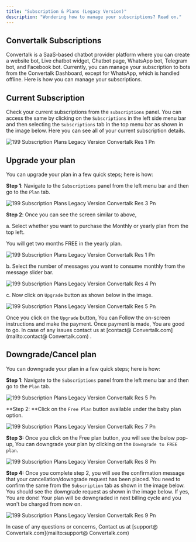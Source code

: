 ```yaml
---
title: "Subscription & Plans (Legacy Version)"
description: "Wondering how to manage your subscriptions? Read on."
---
```


## Convertalk Subscriptions

Convertalk is a SaaS-based chatbot provider platform where you can create a website bot, Live chatbot widget, Chatbot page, WhatsApp bot, Telegram bot, and Facebook bot. Currently, you can manage your subscription to bots from the  Convertalk Dashboard, except for WhatsApp, which is handled offline. Here is how you can manage your subscriptions.

## **Current Subscription**

Check your current subscriptions from the `subscriptions` panel. You can access the same by clicking on the `Subscriptions` in the left side menu bar and then selecting the `Subscriptions` tab in the top menu bar as shown in the image below. Here you can see all of your current subscription details.

![199 Subscription Plans Legacy Version  Convertalk Res 1 Pn](/images/how-botpenguin-works/subscription-legacy/199.subscription__plans_legacy_version__Convertalk_res-2.png)

## **Upgrade your plan**

You can upgrade your plan in a few quick steps; here is how:

**Step 1**: Navigate to the `Subscriptions` panel from the left menu bar and then go to the `Plan` tab.

![199 Subscription Plans Legacy Version  Convertalk Res 3 Pn](/images/how-botpenguin-works/subscription-legacy/199.subscription__plans_legacy_version__Convertalk_res-3.png)

**Step 2**: Once you can see the screen similar to above,

a. Select whether you want to purchase the Monthly or yearly plan from the top left.

<Check>
  You will get two months FREE in the yearly plan.
</Check>

![199 Subscription Plans Legacy Version  Convertalk Res 1 Pn](/images/how-botpenguin-works/subscription-legacy/199.subscription__plans_legacy_version__Convertalk_res-1.png)

b. Select the number of messages you want to consume monthly from the message slider bar.

![199 Subscription Plans Legacy Version  Convertalk Res 4 Pn](/images/how-botpenguin-works/subscription-legacy/199.subscription__plans_legacy_version__Convertalk_res-4.png)

c. Now click on `Upgrade` button as shown below in the image.

![199 Subscription Plans Legacy Version  Convertalk Res 5 Pn](/images/how-botpenguin-works/subscription-legacy/199.subscription__plans_legacy_version__Convertalk_res-5.png)

Once you click on the `Upgrade` button, You can Follow the on-screen instructions and make the payment. Once payment is made, You are good to go. In case of any issues contact us at [contact@ Convertalk.com](mailto:contact@ Convertalk.com) .

## **Downgrade/Cancel plan**

You can downgrade your plan in a few quick steps; here is how:

**Step 1**: Navigate to the `Subscriptions` panel from the left menu bar and then go to the `Plan` tab.

![199 Subscription Plans Legacy Version  Convertalk Res 5 Pn](/images/how-botpenguin-works/subscription-legacy/199.subscription__plans_legacy_version__Convertalk_res-6.png)

\*\*Step 2: \*\*Click on the `Free Plan` button available under the baby plan option.

![199 Subscription Plans Legacy Version  Convertalk Res 7 Pn](/images/how-botpenguin-works/subscription-legacy/199.subscription__plans_legacy_version__Convertalk_res-7.png)

**Step 3:** Once you click on the Free plan button, you will see the below pop-up, You can downgrade your plan by clicking on the `Downgrade to FREE plan`.

![199 Subscription Plans Legacy Version  Convertalk Res 8 Pn](/images/how-botpenguin-works/subscription-legacy/199.subscription__plans_legacy_version__Convertalk_res-8.png)

**Step 4:** Once you complete step 2, you will see the confirmation message that your cancellation/downgrade request has been placed. You need to confirm the same from the `Subscription` tab as shown in the image below. You should see the downgrade request as shown in the image below. If yes, You are done\! Your plan will be downgraded in next billing cycle and you won't be charged from now on.

![199 Subscription Plans Legacy Version  Convertalk Res 9 Pn](/images/how-botpenguin-works/subscription-legacy/199.subscription__plans_legacy_version__Convertalk_res-9.png)

<Info>
  In case of any questions or concerns, Contact us at  [support@ Convertalk.com](mailto:support@ Convertalk.com)
</Info>
